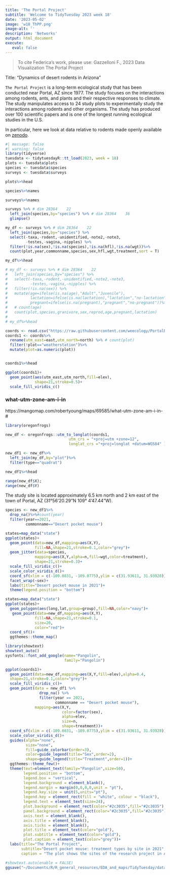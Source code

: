 ```yaml
---
title: 'The Portal Project'
subtitle: 'Welcome to TidyTuesday 2023 week 18'
date: '2023-05-02'
image: 'w18_ThPP.png'
image-alt: ''
description: 'Networks'
output: html_document
execute: 
   eval: false
---
```

> To cite Federica's work, please use: Gazzelloni F., 2023 Data Visualization The Portal Project


Title: "Dynamics of desert rodents in Arizona"

`The Portal Project` is a long-term ecological study that has been conducted near Portal, AZ since 1977. The study focuses on the interactions among rodents, ants, and plants and their respective responses to climate. The study manipulates access to 24 study plots to experimentally study the interactions among rodents and other organisms. The study has produced over 100 scientific papers and is one of the longest running ecological studies in the U.S. 

In particular, here we look at data relative to rodents made openly available on [zenodo](https://zenodo.org/record/7897217#.ZGX7ROxBw1J).

```r
#| message: false
#| warning: false
library(tidyverse)
tuesdata <- tidytuesdayR::tt_load(2023, week = 18)
plots <- tuesdata$plots
species <- tuesdata$species
surveys <- tuesdata$surveys
```


```r
plots%>%head
```


```r
species%>%names
```

```r
surveys%>%names
```

```r
surveys %>% # dim 28364    22
  left_join(species,by="species") %>% # dim 28364    36
  glimpse()
```


```r
my_df <- surveys %>% # dim 28364    22
  left_join(species,by="species") %>%
  select(-taxa,-rodent,-unidentified,-note2,-note3,
         -testes,-vagina,-nipples) %>% 
  filter(!is.na(sex),!is.na(species),!is.na(hfl),!is.na(wgt))%>%
  count(plot,year,commonname,species,sex,hfl,wgt,treatment,sort = T)

my_df%>%head
```


```r
# my_df <- surveys %>% # dim 28364    22
#   left_join(species,by="species") %>%
#   select(-taxa,-rodent,-unidentified,-note2,-note3,
#          -testes,-vagina,-nipples) %>% 
#   filter(!is.na(sex)) %>%
#   mutate(age=ifelse(is.na(age),"Adult","Juvenile"),
#          lactation=ifelse(is.na(lactation),"lactation","no-lactation"),
#          pregnant=ifelse(is.na(pregnant),"pregnant","no-pregnant"))%>%
#   # count(age)  
#   count(plot,species,granivore,sex,reprod,age,pregnant,lactation)
# 
# my_df%>%head
```

```r
coords <- read.csv("https://raw.githubusercontent.com/weecology/PortalData/main/SiteandMethods/Portal_UTMCoords.csv")
coords1 <- coords%>%
  rename(utm_east=east,utm_north=north) %>% # count(plot)
  filter(!plot=="weatherstation")%>%
  mutate(plot=as.numeric(plot))


coords1%>%head
```

```r
ggplot(coords1)+
  geom_point(aes(utm_east,utm_north,fill=elev),
             shape=21,stroke=0.5)+
  scale_fill_viridis_c()
```


### what-utm-zone-am-i-in
https://mangomap.com/robertyoung/maps/69585/what-utm-zone-am-i-in-#
```r
library(oregonfrogs)

new_df <- oregonfrogs::utm_to_longlat(coords1,
                            utm_crs = "+proj=utm +zone=12", 
                            longlat_crs ="+proj=longlat +datum=WGS84" )

new_df1 <- new_df%>%
  left_join(my_df,by="plot")%>%
  filter(type=="quadrat")

new_df1%>%head
```

```r
range(new_df$X);
range(new_df$Y)
```

The study site is located approximately 6.5 km north and 2 km east of the town of Portal, AZ (31°56'20.29"N 109° 4'47.44"W).

```r
species <- new_df1%>%
  drop_na()%>%#count(year)
  filter(year==2021,
         commonname=="Desert pocket mouse") 
```


```r
states=map_data("state")
ggplot(states)+
  geom_point(data=new_df,mapping=aes(X,Y),
             fill=NA,shape=21,stroke=0.1,color="grey")+
  geom_jitter(data=species,
             mapping=aes(X,Y,alpha=n,fill=wgt,color=treatment),
             shape=21,stroke=0.3)+
  scale_fill_viridis_c()+
  scale_color_viridis_d()+
  coord_sf(xlim = c(-109.0831, -109.0775),ylim = c(31.93611, 31.93928))+
  facet_wrap(~sex)+
  labs(title="Desert pocket mouse in 2021")+
  theme(legend.position = "bottom")
```


```r
states=map_data("state")
ggplot(states)+
  geom_polygon(aes(long,lat,group=group),fill=NA,color="navy")+
   geom_point(data=new_df,mapping=aes(X,Y),
             fill=NA,shape=21,stroke=0.1,
             size=20,
             color="red")+
  coord_sf()+
  ggthemes::theme_map()
```

```r
library(showtext)
showtext_auto()
sysfonts::font_add_google(name="Pangolin",
                          family="Pangolin")
```




```r
ggplot(coords1)+
  geom_point(data=new_df,mapping=aes(X,Y,fill=elev),alpha=0.4,
  shape=21,stroke=0.1,color="grey")+
  scale_fill_viridis_c()+
  geom_point(data = new_df1 %>%
               drop_na() %>%
               filter(year == 2021, 
                      commonname == "Desert pocket mouse"),
             mapping=aes(X,Y,
                         color=factor(sex),
                         alpha=elev,
                         size=n,
                         shape=treatment))+
  coord_sf(xlim = c(-109.0831, -109.0775),ylim = c(31.93611, 31.93928))+
  scale_color_viridis_d()+
  guides(alpha="none",
         size="none",
         fill=guide_colorbar(order=3),
         color=guide_legend(title="Sex",order=2),
         shape=guide_legend(title="Treatment",order=1))+
  ggthemes::theme_few()+
  theme(text=element_text(family="Pangolin",size=50),
        legend.position = "bottom",
        legend.box = "vertical",
        legend.background = element_blank(),
        legend.margin = margin(0,0,0,0,unit = "pt"),
        legend.key.size = unit(5,units="pt"),
        legend.key = element_rect(fill = "white", colour = "black"),
        legend.text = element_text(size=24),
        plot.background = element_rect(color="#2c3035",fill="#2c3035"),
        panel.background = element_rect(color="#2c3035",fill="#2c3035"),
        axis.text = element_blank(),
        axis.title = element_blank(),
        axis.ticks = element_blank(),
        plot.title = element_text(color="gold"),
        plot.subtitle = element_text(color="gold"),
        plot.caption = element_text(color="grey"))+
  labs(title="The Portal Project",
       subtitle="Desert pocket mouse: treatment types by site in 2021",
       caption = "The plot shows the sites of the research project in Arizona, elevation is lower on the left side of the sites than on the right side.\nDataSource: #TidyTuesday 2023 week18 The Portal Project\nDataViz: Federica Gazzelloni")
```

```r
#showtext.auto(enable = FALSE)
ggsave("~/Documents/R/R_general_resources/EDA_and_maps/TidyTuesday/data/2023/w18_TPP/p.png")
```

